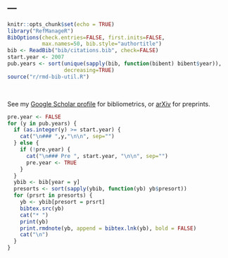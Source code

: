 ---
---

```r
knitr::opts_chunk$set(echo = TRUE)
library("RefManageR")
BibOptions(check.entries=FALSE, first.inits=FALSE,
           max.names=50, bib.style="authortitle")
bib <- ReadBib("bib/citations.bib", check=FALSE)
start.year <- 2007
pub.years <- sort(unique(sapply(bib, function(bibent) bibent$year)),
                  decreasing=TRUE)
source("r/rmd-bib-util.R")
```

<link rel="stylesheet" href="styles.css" type="text/css">

<script type="text/javascript" src="js/download.js"></script>

<br>

See my [Google Scholar profile](https://scholar.google.com.au/citations?user=hMG_gR4AAAAJ&hl=en&oi=ao) for bibliometrics, or [arXiv](http://arxiv.org/a/rubinstein_b_1) for preprints.

```r
pre.year <- FALSE
for (y in pub.years) {
  if (as.integer(y) >= start.year) {
    cat("\n### ",y,"\n\n", sep="")
  } else {
    if (!pre.year) {
      cat("\n### Pre ", start.year, "\n\n", sep="")
      pre.year <- TRUE
    }
  }
  ybib <- bib[year = y]
  presorts <- sort(sapply(ybib, function(yb) yb$presort))
  for (prsrt in presorts) {
    yb <- ybib[presort = prsrt]
    bibtex.src(yb)
    cat("* ")
    print(yb)
    print.rmdnote(yb, append = bibtex.lnk(yb), bold = FALSE)
    cat("\n")
  }
}
```

